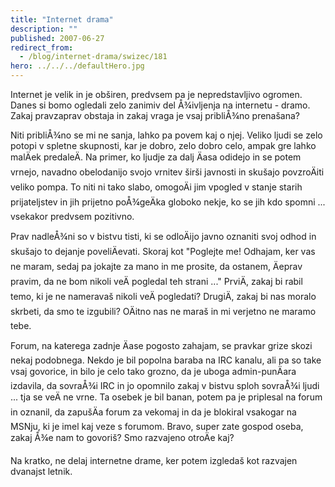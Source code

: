 ```yaml
---
title: "Internet drama"
description: ""
published: 2007-06-27
redirect_from:
  - /blog/internet-drama/swizec/181
hero: ../../../defaultHero.jpg
---
```


Internet je velik in je obširen, predvsem pa je nepredstavljivo ogromen. Danes si bomo ogledali zelo zanimiv del Å¾ivljenja na internetu - dramo. Zakaj pravzaprav obstaja in zakaj vraga je vsaj pribliÅ¾no prenašana?

Niti pribliÅ¾no se mi ne sanja, lahko pa povem kaj o njej. Veliko ljudi se zelo potopi v spletne skupnosti, kar je dobro, zelo dobro celo, ampak gre lahko malÄek predaleÄ. Na primer, ko ljudje za dalj Äasa odidejo in se potem vrnejo, navadno obelodanijo svojo vrnitev širši javnosti in skušajo povzroÄiti veliko pompa. To niti ni tako slabo, omogoÄi jim vpogled v stanje starih prijateljstev in jih prijetno poÅ¾geÄka globoko nekje, ko se jih kdo spomni ... vsekakor predvsem pozitivno.

Prav nadleÅ¾ni so v bistvu tisti, ki se odloÄijo javno oznaniti svoj odhod in skušajo to dejanje poveliÄevati. Skoraj kot "Poglejte me! Odhajam, ker vas ne maram, sedaj pa jokajte za mano in me prosite, da ostanem, Äeprav pravim, da ne bom nikoli veÄ pogledal teh strani ..." PrviÄ, zakaj bi rabil temo, ki je ne nameravaš nikoli veÄ pogledati? DrugiÄ, zakaj bi nas moralo skrbeti, da smo te izgubili? OÄitno nas ne maraš in mi verjetno ne maramo tebe.

Forum, na katerega zadnje Äase pogosto zahajam, se pravkar grize skozi nekaj podobnega. Nekdo je bil popolna baraba na IRC kanalu, ali pa so take vsaj govorice, in bilo je celo tako grozno, da je uboga admin-punÄara izdavila, da sovraÅ¾i IRC in jo opomnilo zakaj v bistvu sploh sovraÅ¾i ljudi ... tja se veÄ ne vrne. Ta osebek je bil banan, potem pa je priplesal na forum in oznanil, da zapušÄa forum za vekomaj in da je blokiral vsakogar na MSNju, ki je imel kaj veze s forumom. Bravo, super zate gospod oseba, zakaj Å¾e nam to govoriš? Smo razvajeno otroÄe kaj?

Na kratko, ne delaj internetne drame, ker potem izgledaš kot razvajen dvanajst letnik.
